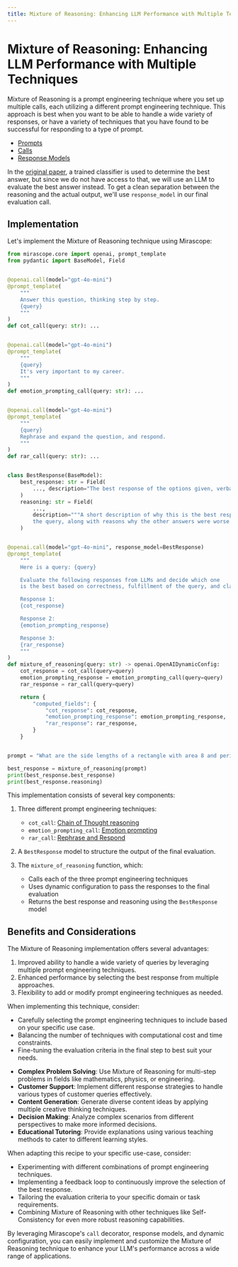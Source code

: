 ```yaml
---
title: Mixture of Reasoning: Enhancing LLM Performance with Multiple Techniques
---
```


# Mixture of Reasoning: Enhancing LLM Performance with Multiple Techniques

Mixture of Reasoning is a prompt engineering technique where you set up multiple calls, each utilizing a different prompt engineering technique. This approach is best when you want to be able to handle a wide variety of responses, or have a variety of techniques that you have found to be successful for responding to a type of prompt.

<Info title="Mirascope Concepts Used" collapsible={true} defaultCollapsed={true}>
<ul>
<li><a href="/docs/mirascope/learn/prompts/">Prompts</a></li>
<li><a href="/docs/mirascope/learn/calls/">Calls</a></li>
<li><a href="/docs/mirascope/learn/response_models/">Response Models</a></li>
</ul>
</Info>

<Note title="Background">
<p>
In the <a href="https://users.umiacs.umd.edu/~jbg/docs/2023_findings_more.pdf">original paper</a>, a trained classifier is used to determine the best answer, but since we do not have access to that, we will use an LLM to evaluate the best answer instead. To get a clean separation between the reasoning and the actual output, we'll use <code>response_model</code> in our final evaluation call.
</p>
</Note>

## Implementation

Let's implement the Mixture of Reasoning technique using Mirascope:



```python
from mirascope.core import openai, prompt_template
from pydantic import BaseModel, Field


@openai.call(model="gpt-4o-mini")
@prompt_template(
    """
    Answer this question, thinking step by step.
    {query}
    """
)
def cot_call(query: str): ...


@openai.call(model="gpt-4o-mini")
@prompt_template(
    """
    {query}
    It's very important to my career.
    """
)
def emotion_prompting_call(query: str): ...


@openai.call(model="gpt-4o-mini")
@prompt_template(
    """
    {query}
    Rephrase and expand the question, and respond.
    """
)
def rar_call(query: str): ...


class BestResponse(BaseModel):
    best_response: str = Field(
        ..., description="The best response of the options given, verbatim"
    )
    reasoning: str = Field(
        ...,
        description="""A short description of why this is the best response to
        the query, along with reasons why the other answers were worse.""",
    )


@openai.call(model="gpt-4o-mini", response_model=BestResponse)
@prompt_template(
    """
    Here is a query: {query}

    Evaluate the following responses from LLMs and decide which one
    is the best based on correctness, fulfillment of the query, and clarity:

    Response 1:
    {cot_response}

    Response 2:
    {emotion_prompting_response}

    Response 3:
    {rar_response}
    """
)
def mixture_of_reasoning(query: str) -> openai.OpenAIDynamicConfig:
    cot_response = cot_call(query=query)
    emotion_prompting_response = emotion_prompting_call(query=query)
    rar_response = rar_call(query=query)

    return {
        "computed_fields": {
            "cot_response": cot_response,
            "emotion_prompting_response": emotion_prompting_response,
            "rar_response": rar_response,
        }
    }


prompt = "What are the side lengths of a rectangle with area 8 and perimeter 12?"

best_response = mixture_of_reasoning(prompt)
print(best_response.best_response)
print(best_response.reasoning)
```

This implementation consists of several key components:

1. Three different prompt engineering techniques:
   - `cot_call`: [Chain of Thought reasoning](../../text_based/chain_of_thought)
   - `emotion_prompting_call`: [Emotion prompting](../../text_based/emotion_prompting)
   - `rar_call`: [Rephrase and Respond](../../text_based/rephrase_and_respond)

2. A `BestResponse` model to structure the output of the final evaluation.

3. The `mixture_of_reasoning` function, which:
   - Calls each of the three prompt engineering techniques
   - Uses dynamic configuration to pass the responses to the final evaluation
   - Returns the best response and reasoning using the `BestResponse` model

## Benefits and Considerations

The Mixture of Reasoning implementation offers several advantages:

1. Improved ability to handle a wide variety of queries by leveraging multiple prompt engineering techniques.
2. Enhanced performance by selecting the best response from multiple approaches.
3. Flexibility to add or modify prompt engineering techniques as needed.

When implementing this technique, consider:

- Carefully selecting the prompt engineering techniques to include based on your specific use case.
- Balancing the number of techniques with computational cost and time constraints.
- Fine-tuning the evaluation criteria in the final step to best suit your needs.

<Info title="Additional Real-World Applications">
<ul>
<li><b>Complex Problem Solving</b>: Use Mixture of Reasoning for multi-step problems in fields like mathematics, physics, or engineering.</li>
<li><b>Customer Support</b>: Implement different response strategies to handle various types of customer queries effectively.</li>
<li><b>Content Generation</b>: Generate diverse content ideas by applying multiple creative thinking techniques.</li>
<li><b>Decision Making</b>: Analyze complex scenarios from different perspectives to make more informed decisions.</li>
<li><b>Educational Tutoring</b>: Provide explanations using various teaching methods to cater to different learning styles.</li>
</ul>
</Info>

When adapting this recipe to your specific use-case, consider:

- Experimenting with different combinations of prompt engineering techniques.
- Implementing a feedback loop to continuously improve the selection of the best response.
- Tailoring the evaluation criteria to your specific domain or task requirements.
- Combining Mixture of Reasoning with other techniques like Self-Consistency for even more robust reasoning capabilities.

By leveraging Mirascope's `call` decorator, response models, and dynamic configuration, you can easily implement and customize the Mixture of Reasoning technique to enhance your LLM's performance across a wide range of applications.


